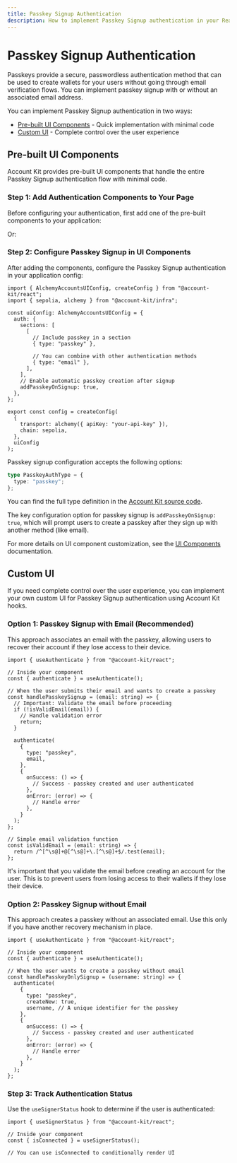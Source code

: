 ```yaml
---
title: Passkey Signup Authentication
description: How to implement Passkey Signup authentication in your React app
---
```


# Passkey Signup Authentication

Passkeys provide a secure, passwordless authentication method that can be used to create wallets for your users without going through email verification flows. You can implement passkey signup with or without an associated email address.

<Markdown src="../../../shared/passkey-email-warning.mdx" />

You can implement Passkey Signup authentication in two ways:

- [Pre-built UI Components](#pre-built-ui-components) - Quick implementation with minimal code
- [Custom UI](#custom-ui) - Complete control over the user experience

## Pre-built UI Components

Account Kit provides pre-built UI components that handle the entire Passkey Signup authentication flow with minimal code.

### Step 1: Add Authentication Components to Your Page

Before configuring your authentication, first add one of the pre-built components to your application:

<Markdown src="../../shared/modal-auth-example.mdx" />

Or:

<Markdown src="../../shared/embedded-auth-example.mdx" />

### Step 2: Configure Passkey Signup in UI Components

After adding the components, configure the Passkey Signup authentication in your application config:

```tsx twoslash
import { AlchemyAccountsUIConfig, createConfig } from "@account-kit/react";
import { sepolia, alchemy } from "@account-kit/infra";

const uiConfig: AlchemyAccountsUIConfig = {
  auth: {
    sections: [
      [
        // Include passkey in a section
        { type: "passkey" },

        // You can combine with other authentication methods
        { type: "email" },
      ],
    ],
    // Enable automatic passkey creation after signup
    addPasskeyOnSignup: true,
  },
};

export const config = createConfig(
  {
    transport: alchemy({ apiKey: "your-api-key" }),
    chain: sepolia,
  },
  uiConfig
);
```

Passkey signup configuration accepts the following options:

```ts twoslash
type PasskeyAuthType = {
  type: "passkey";
};
```

You can find the full type definition in the [Account Kit source code](https://github.com/alchemyplatform/aa-sdk/blob/main/account-kit/react/src/components/auth/types.ts).

The key configuration option for passkey signup is `addPasskeyOnSignup: true`, which will prompt users to create a passkey after they sign up with another method (like email).

For more details on UI component customization, see the [UI Components](/wallets/react/ui-components) documentation.

## Custom UI

If you need complete control over the user experience, you can implement your own custom UI for Passkey Signup authentication using Account Kit hooks.

### Option 1: Passkey Signup with Email (Recommended)

This approach associates an email with the passkey, allowing users to recover their account if they lose access to their device.

```tsx twoslash
import { useAuthenticate } from "@account-kit/react";

// Inside your component
const { authenticate } = useAuthenticate();

// When the user submits their email and wants to create a passkey
const handlePasskeySignup = (email: string) => {
  // Important: Validate the email before proceeding
  if (!isValidEmail(email)) {
    // Handle validation error
    return;
  }

  authenticate(
    {
      type: "passkey",
      email,
    },
    {
      onSuccess: () => {
        // Success - passkey created and user authenticated
      },
      onError: (error) => {
        // Handle error
      },
    }
  );
};

// Simple email validation function
const isValidEmail = (email: string) => {
  return /^[^\s@]+@[^\s@]+\.[^\s@]+$/.test(email);
};
```

<Error>
  It's important that you validate the email before creating an account for the
  user. This is to prevent users from losing access to their wallets if they
  lose their device.
</Error>

### Option 2: Passkey Signup without Email

This approach creates a passkey without an associated email. Use this only if you have another recovery mechanism in place.

```tsx twoslash
import { useAuthenticate } from "@account-kit/react";

// Inside your component
const { authenticate } = useAuthenticate();

// When the user wants to create a passkey without email
const handlePasskeyOnlySignup = (username: string) => {
  authenticate(
    {
      type: "passkey",
      createNew: true,
      username, // A unique identifier for the passkey
    },
    {
      onSuccess: () => {
        // Success - passkey created and user authenticated
      },
      onError: (error) => {
        // Handle error
      },
    }
  );
};
```

### Step 3: Track Authentication Status

Use the `useSignerStatus` hook to determine if the user is authenticated:

```tsx twoslash
import { useSignerStatus } from "@account-kit/react";

// Inside your component
const { isConnected } = useSignerStatus();

// You can use isConnected to conditionally render UI
```
